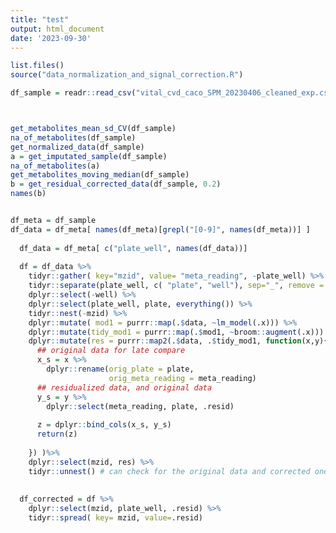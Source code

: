 ```yaml
---
title: "test"
output: html_document
date: '2023-09-30'
---
```



```r
list.files()
source("data_normalization_and_signal_correction.R")

df_sample = readr::read_csv("vital_cvd_caco_SPM_20230406_cleaned_exp.csv")



get_metabolites_mean_sd_CV(df_sample)
na_of_metabolites(df_sample)
get_normalized_data(df_sample)
a = get_imputated_sample(df_sample) 
na_of_metabolites(a)
get_metabolites_moving_median(df_sample)
b = get_residual_corrected_data(df_sample, 0.2)
names(b)


df_meta = df_sample
df_data = df_meta[ names(df_meta)[grepl("[0-9]", names(df_meta))] ]
  
  df_data = df_meta[ c("plate_well", names(df_data))]
  
  df = df_data %>%
    tidyr::gather( key="mzid", value= "meta_reading", -plate_well) %>%
    tidyr::separate(plate_well, c( "plate", "well"), sep="_", remove = FALSE) %>% 
    dplyr::select(-well) %>%
    dplyr::select(plate_well, plate, everything()) %>%
    tidyr::nest(-mzid) %>%
    dplyr::mutate( mod1 = purrr::map(.$data, ~lm_model(.x))) %>%
    dplyr::mutate(tidy_mod1 = purrr::map(.$mod1, ~broom::augment(.x))) %>%
    dplyr::mutate(res = purrr::map2(.$data, .$tidy_mod1, function(x,y){
      ## original data for late compare
      x_s = x %>%
        dplyr::rename(orig_plate = plate,
                      orig_meta_reading = meta_reading)
      ## residualized data, and original data
      y_s = y %>%
        dplyr::select(meta_reading, plate, .resid)
      
      z = dplyr::bind_cols(x_s, y_s)
      return(z)
      
    }) )%>% 
    dplyr::select(mzid, res) %>%
    tidyr::unnest() # can check for the original data and corrected ones matched well or not
  
  
  df_corrected = df %>%
    dplyr::select(mzid, plate_well, .resid) %>%
    tidyr::spread( key= mzid, value=.resid)


```

